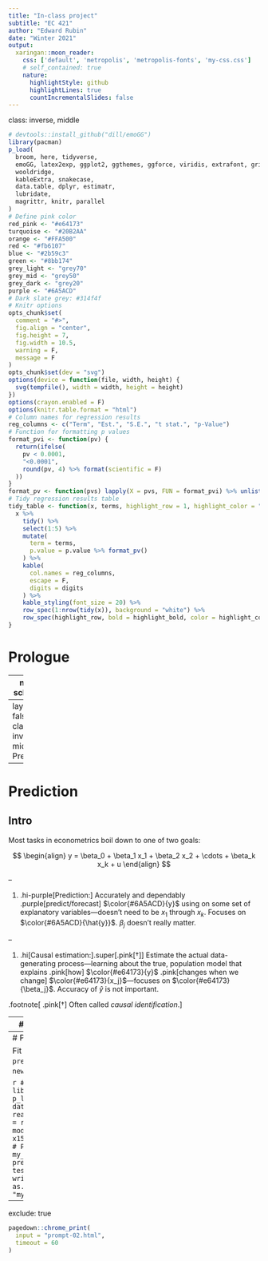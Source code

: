 ```yaml
---
title: "In-class project"
subtitle: "EC 421"
author: "Edward Rubin"
date: "Winter 2021"
output:
  xaringan::moon_reader:
    css: ['default', 'metropolis', 'metropolis-fonts', 'my-css.css']
    # self_contained: true
    nature:
      highlightStyle: github
      highlightLines: true
      countIncrementalSlides: false
---
```

class: inverse, middle

```r
# devtools::install_github("dill/emoGG")
library(pacman)
p_load(
  broom, here, tidyverse,
  emoGG, latex2exp, ggplot2, ggthemes, ggforce, viridis, extrafont, gridExtra,
  wooldridge,
  kableExtra, snakecase,
  data.table, dplyr, estimatr,
  lubridate,
  magrittr, knitr, parallel
)
# Define pink color
red_pink <- "#e64173"
turquoise <- "#20B2AA"
orange <- "#FFA500"
red <- "#fb6107"
blue <- "#2b59c3"
green <- "#8bb174"
grey_light <- "grey70"
grey_mid <- "grey50"
grey_dark <- "grey20"
purple <- "#6A5ACD"
# Dark slate grey: #314f4f
# Knitr options
opts_chunk$set(
  comment = "#>",
  fig.align = "center",
  fig.height = 7,
  fig.width = 10.5,
  warning = F,
  message = F
)
opts_chunk$set(dev = "svg")
options(device = function(file, width, height) {
  svg(tempfile(), width = width, height = height)
})
options(crayon.enabled = F)
options(knitr.table.format = "html")
# Column names for regression results
reg_columns <- c("Term", "Est.", "S.E.", "t stat.", "p-Value")
# Function for formatting p values
format_pvi <- function(pv) {
  return(ifelse(
    pv < 0.0001,
    "<0.0001",
    round(pv, 4) %>% format(scientific = F)
  ))
}
format_pv <- function(pvs) lapply(X = pvs, FUN = format_pvi) %>% unlist()
# Tidy regression results table
tidy_table <- function(x, terms, highlight_row = 1, highlight_color = "black", highlight_bold = T, digits = c(NA, 3, 3, 2, 5)) {
  x %>%
    tidy() %>%
    select(1:5) %>%
    mutate(
      term = terms,
      p.value = p.value %>% format_pv()
    ) %>%
    kable(
      col.names = reg_columns,
      escape = F,
      digits = digits
    ) %>%
    kable_styling(font_size = 20) %>%
    row_spec(1:nrow(tidy(x)), background = "white") %>%
    row_spec(highlight_row, bold = highlight_bold, color = highlight_color)
}
```

# Prologue

---
name: schedule

# Schedule

## Last Time

Instrumental variables

## Today

Extra-credit prediction competition
<br>.note[Submissions due by midnight (Pacific) tonight.]

## Upcoming

- **Last problem** set due by midnight (PST) on Friday 
- **Review** in lecture on Thursday (review materials are on Canvas)
- **Final** next week: Canvas .hi[8AM Pacific, Tuesday, 16 March 2021]

---
layout: false
class: inverse, middle
# Prediction

---
# Prediction
## Intro

Most tasks in econometrics boil down to one of two goals:

$$
\begin{align}
  y = \beta_0 + \beta_1 x_1 + \beta_2 x_2 + \cdots + \beta_k x_k + u
\end{align}
$$

--

1. .hi-purple[Prediction:] Accurately and dependably .purple[predict/forecast] $\color{#6A5ACD}{y}$ using on some set of explanatory variables—doesn't need to be $x_1$ through $x_k$. Focuses on $\color{#6A5ACD}{\hat{y}}$. $\beta_j$ doesn't really matter.

--

1. .hi[Causal estimation:].super[.pink[†]] Estimate the actual data-generating process—learning about the true, population model that explains .pink[how] $\color{#e64173}{y}$ .pink[changes when we change] $\color{#e64173}{x_j}$—focuses on $\color{#e64173}{\beta_j}$. Accuracy of $\hat{y}$ is not important.

.footnote[
.pink[†] Often called *causal identification*.
]

---
# Prediction
## Competition

Today your job is to figure out the model that best .hi[predicts] the outcome `y`.

**Specifics**

- **Train** (build) your model using the `train.csv` dataset.
  - 15 predictors (regressors): `x1`, `x2`, ... `x15`
  - outcome: `y`
- **Predict** the outcome for the `test.csv` data set. 
- **Submit** a CSV of your predictions. <br> The CSV should only have a column of your preditions.

**Reward:** Better preditions = more extra-credit points.

---
# Prediction
## In R

Fit a model and then use `predict()`  to predict onto `newdata`.

```r
# Load packages
library(pacman)
p_load(tidyverse)
# Load datasets
train_df = read_csv("train.csv")
test_df = read_csv("test.csv")
# Fit a model
my_model = lm(y ~ x1 + x15 + x1:x15, data = train_df)
# Predict onto new dataset
my_predictions = predict(my_model, newdata = test_df)
# Save as CSV
write_csv(
  as.data.frame(my_predictions),
  "my-predictions.csv"
)
```

---
exclude: true

```r
pagedown::chrome_print(
  input = "prompt-02.html",
  timeout = 60
)
```